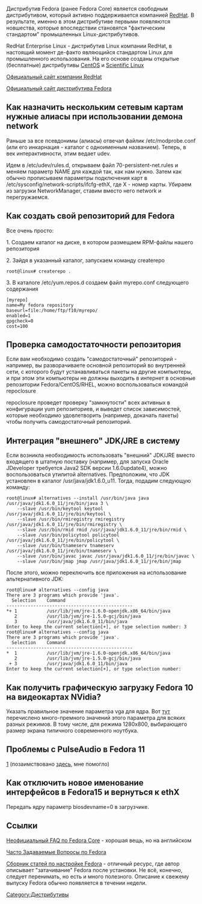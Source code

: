 Дистрибутив Fedora (ранее Fedora Core) является свободным дистрибутивом, который активно поддерживается компанией [http://www.redhat.com RedHat]. В результате, именно в этом дистрибутиве первыми появляются новшества, которые впоследствии становятся "фактическим стандартом" промышленных Linux-дистрибутивов.

RedHat Enterprise Linux - дистрибутив Linux компании RedHat, в настоящий момент де-факто являющийся стандартом Linux для промышленного использования. На его основе созданы открытые (бесплатные) дистрибутивы [http://www.centos.org/ CentOS] и [http://www.scientificlinux.org/ Scientific Linux]

[http://www.redhat.com/ Официальный сайт компании RedHat]

[http://fedoraproject.org/ Официальный сайт дистрибутива Fedora]

== Как назначить нескольким сетевым картам нужные алиасы при использовании демона network ==

Раньше за все псевдонимы (алиасы) отвечал файлик /etc/modprobe.conf (или его инкарнация - каталог с одноименным названием). Теперь, в век интерактивности, этим ведает udev.

Идем в /etc/udev/rules.d, открываем файл 70-persistent-net.rules и меняем параметр NAME для каждой так, как нам нужно. Затем как обычно прописываем параметры подключения карт в /etc/sysconfig/network-scripts/ifcfg-ethX, где X - номер карты. Убираем из загрузки NetworkManager, ставим вместо него network и перегружаемся.

==Как создать свой репозиторий для Fedora==

Все очень просто:

1. Создаем каталог на диске, в котором размещаем RPM-файлы нашего репозитория

2. Зайдя в указанный каталог, запускаем команду createrepo

<pre>
root@linux# createrepo .
</pre>

3. В каталоге /etc/yum.repos.d создаем файл myrepo.conf следующего содержания

<pre>
[myrepo]
name=My fedora repository
baseurl=file:/home/ftp/f10/myrepo/
enabled=1
gpgcheck=0
cost=100
</pre>

==Проверка самодостаточности репозитория==

Если вам необходимо создать "самодостаточный" репозиторий - например, вы разворачиваете основной репозиторий во внутренней сети, с которого будут устанавливаться пакеты на другие компьютеры, и при этом эти компьютеры не должны выходить в интернет в основные репозитории Fedora/CentOS/RHEL, можно воспользоваться командой repoclosure

repoclosure проведет проверку "замкнутости" всех активных в конфигурации yum репозиториев, и выведет список зависимостей, которые необходимо удовлетворить (например, докачать пакеты) чтобы получить самодостаточный репозиторий.

==Интеграция "внешнего" JDK/JRE в систему==

Если возникла необходимость использовать "внешний" JDK/JRE вместо входящего в штатную поставку (например, для запуска Oracle JDeveloper требуется Java2 SDK версии 1.6.0update4), можно воспользоваться утилитой alternatives. Предположим, что JDK установлен в каталог /usr/java/jdk1.6.0_u11. Тогда, подадим следующую команду:
<pre>
root@linux# alternatives --install /usr/bin/java java /usr/java/jdk1.6.0_11/jre/bin/java 3 \
    --slave /usr/bin/keytool keytool /usr/java/jdk1.6.0_11/jre/bin/keytool \
    --slave /usr/bin/rmiregistry rmiregistry /usr/java/jdk1.6.0_11/jre/bin/rmiregistry \
    --slave /usr/bin/rmid rmid /usr/java/jdk1.6.0_11/jre/bin/rmid \
    --slave /usr/bin/policytool policytool /usr/java/jdk1.6.0_11/jre/bin/policytool \
    --slave /usr/bin/tnameserv tnameserv /usr/java/jdk1.6.0_11/jre/bin/tnameserv \
    --slave /usr/bin/javac javac /usr/java/jdk1.6.0_11/jre/bin/javac \
    --slave /usr/bin/jmap jmap /usr/java/jdk1.6.0_11/jre/bin/jmap
</pre>
После этого, можно переключить все приложения на использование альтернативного JDK:
<pre>
root@linux# alternatives --config java
There are 3 programs which provide 'java'.
  Selection    Command
-----------------------------------------------
*+ 1           /usr/lib/jvm/jre-1.6.0-openjdk.x86_64/bin/java
   2           /usr/lib/jvm/jre-1.5.0-gcj/bin/java
   3           /usr/java/jdk1.6.0_11/bin/java
Enter to keep the current selection[+], or type selection number: 3
root@linux# alternatives --config java
There are 3 programs which provide 'java'.
  Selection    Command
-----------------------------------------------
*  1           /usr/lib/jvm/jre-1.6.0-openjdk.x86_64/bin/java
   2           /usr/lib/jvm/jre-1.5.0-gcj/bin/java
 + 3           /usr/java/jdk1.6.0_11/bin/java
Enter to keep the current selection[+], or type selection number:
</pre>

==Как получить графическую загрузку Fedora 10 на видеокартах NVidia?==

Указать правильное значение параметра vga для ядра. Вот [http://dalth.livejournal.com/59451.html тут] перечислено много-премного значений этого параметра для всяких разных режимов. В тому числе, для режима 1280x800, выбирающего размер экрана типичного современного ноутбука.

==Проблемы с PulseAudio в Fedora 11==

[http://forums.fedoraforum.org/showthread.php?t=225660&highlight=pulse] (позаимствовано [http://www.linux.org.ru/view-message.jsp?msgid=3905302#comment-3907752 здесь], мне помогло)

==Как отключить новое именование интерфейсов в Fedora15 и вернуться к ethX==

Передать ядру параметр biosdevname=0 в загрузчике.

==Ссылки==

[http://www.fedorafaq.org/ Неофициальный FAQ по Fedora Core] - хорошая вещь, но на английском

[http://www.fedoracenter.ru Часто Задаваемые Вопросы по Fedora]

[http://www.mjmwired.net/resources/ Сборник статей по настройке Fedora] - отличный ресурс, где автор описывает "затачивание" Fedora после установки. Не всё, конечно, следует перенимать, но есть и много полезного. Описание к свежему выпуску Fedora обычно появляется в течении недели.

[[Category:Дистрибутивы]]